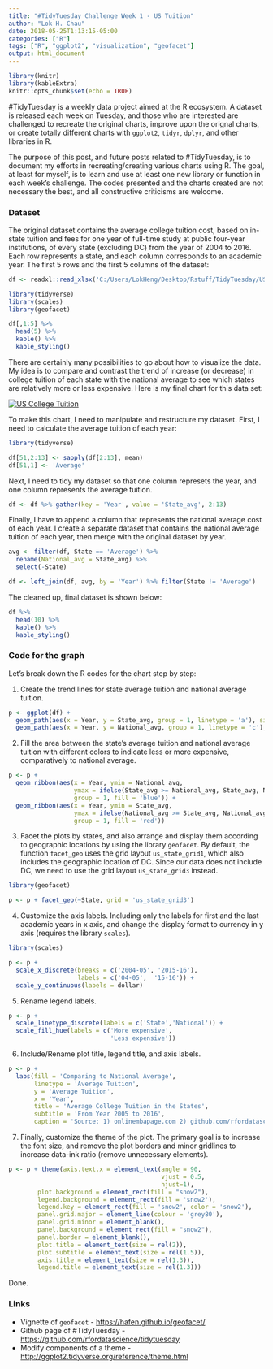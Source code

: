 ```yaml
---
title: "#TidyTuesday Challenge Week 1 - US Tuition"
author: "Lok H. Chau"
date: 2018-05-25T1:13:15-05:00
categories: ["R"]
tags: ["R", "ggplot2", "visualization", "geofacet"]
output: html_document
---
```


```r
library(knitr)
library(kableExtra)
knitr::opts_chunk$set(echo = TRUE)
```

<p>#TidyTuesday is a weekly data project aimed at the R ecosystem. A dataset is released each week on Tuesday, and those who are interested are challenged to recreate the original charts, improve upon the orignal charts, or create totally different charts with `ggplot2`, `tidyr`, `dplyr`, and other libraries in R.</p>

The purpose of this post, and future posts related to #TidyTuesday, is to document my efforts in recreating/creating various charts using R. The goal, at least for myself, is to learn and use at least one new library or function in each week's challenge. The codes presented and the charts created are not necessary the best, and all constructive criticisms are welcome.

### Dataset

The original dataset contains the average college tuition cost, based on in-state tuition and fees for one year of full-time study at public four-year institutions, of every state (excluding DC) from the year of 2004 to 2016. Each row represents a state, and each column corresponds to an academic year. The first 5 rows and the first 5 columns of the dataset:

```r
df <- readxl::read_xlsx('C:/Users/LokHeng/Desktop/Rstuff/TidyTuesday/US_avg_tuition/us_avg_tuition.xlsx')

library(tidyverse)
library(scales)
library(geofacet)
```

```r
df[,1:5] %>%
  head(5) %>%
  kable() %>%
  kable_styling()
```

There are certainly many possibilities to go about how to visualize the data. My idea is to compare and contrast the trend of increase (or decrease) in college tuition of each state with the national average to see which states are relatively more or less expensive. Here is my final chart for this data set:

[![US College Tuition](../avg_us_tuition.png)](../avg_us_tuition.png)

To make this chart, I need to manipulate and restructure my dataset. First, I need to calculate the average tuition of each year:

```r
library(tidyverse)

df[51,2:13] <- sapply(df[2:13], mean)
df[51,1] <- 'Average'
```

Next, I need to tidy my dataset so that one column represets the year, and one column represents the average tuition.

```r
df <- df %>% gather(key = 'Year', value = 'State_avg', 2:13)
```

Finally, I have to append a column that represents the national average cost of each year. I create a separate dataset that contains the national average tuition of each year, then merge with the original dataset by year.

```r
avg <- filter(df, State == 'Average') %>%
  rename(National_avg = State_avg) %>%
  select(-State)

df <- left_join(df, avg, by = 'Year') %>% filter(State != 'Average')
```

The cleaned up, final dataset is shown below:

```r
df %>%
  head(10) %>%
  kable() %>%
  kable_styling()
```

### Code for the graph

Let's break down the R codes for the chart step by step:

1. Create the trend lines for state average tuition and national average tuition.

```r
p <- ggplot(df) +
  geom_path(aes(x = Year, y = State_avg, group = 1, linetype = 'a'), size = 1.5) +
  geom_path(aes(x = Year, y = National_avg, group = 1, linetype = 'c'), size = 1.5)
```

2. Fill the area between the state's average tuition and national average tuition with different colors to indicate less or more expensive, comparatively to national average.

```r
p <- p +
  geom_ribbon(aes(x = Year, ymin = National_avg,
                  ymax = ifelse(State_avg >= National_avg, State_avg, National_avg),
                  group = 1, fill = 'blue')) + 
  geom_ribbon(aes(x = Year, ymin = State_avg,
                  ymax = ifelse(National_avg >= State_avg, National_avg, State_avg),
                  group = 1, fill = 'red'))
```

3. Facet the plots by states, and also arrange and display them according to geographic locations by using the library `geofacet`. By default, the function `facet_geo` uses the grid layout `us_state_grid1`, which also includes the geographic location of DC. Since our data does not include DC, we need to use the grid layout `us_state_grid3` instead.

```r
library(geofacet)

p <- p + facet_geo(~State, grid = 'us_state_grid3')
```

4. Customize the axis labels. Including only the labels for first and the last academic years in x axis, and change the display format to currency in y axis (requires the library `scales`).

```r
library(scales)

p <- p +
  scale_x_discrete(breaks = c('2004-05', '2015-16'),
                   labels = c('04-05',  '15-16')) +
  scale_y_continuous(labels = dollar)
```

5. Rename legend labels.

```r
p <- p +
  scale_linetype_discrete(labels = c('State','National')) +
  scale_fill_hue(labels = c('More expensive',
                            'Less expensive'))
```

6. Include/Rename plot title, legend title, and axis labels.

```r
p <- p +
  labs(fill = 'Comparing to National Average',
       linetype = 'Average Tuition',
       y = 'Average Tuition',
       x = 'Year',
       title = 'Average College Tuition in the States',
       subtitle = 'From Year 2005 to 2016',
       caption = 'Source: 1) onlinembapage.com 2) github.com/rfordatascience/tidytuesday')
```

7. Finally, customize the theme of the plot. The primary goal is to increase the font size, and remove the plot borders and minor gridlines to increase data-ink ratio (remove unnecessary elements).

```r
p <- p + theme(axis.text.x = element_text(angle = 90,
                                          vjust = 0.5,
                                          hjust=1),
        plot.background = element_rect(fill = "snow2"),
        legend.background = element_rect(fill = 'snow2'),
        legend.key = element_rect(fill = 'snow2', color = 'snow2'),
        panel.grid.major = element_line(colour = 'grey80'),
        panel.grid.minor = element_blank(),
        panel.background = element_rect(fill = "snow2"),
        panel.border = element_blank(),
        plot.title = element_text(size = rel(2)),
        plot.subtitle = element_text(size = rel(1.5)),
        axis.title = element_text(size = rel(1.3)),
        legend.title = element_text(size = rel(1.3)))
```

Done.

### Links

- Vignette of `geofacet` - [https://hafen.github.io/geofacet/](https://hafen.github.io/geofacet/)
- Github page of #TidyTuesday - [https://github.com/rfordatascience/tidytuesday](https://github.com/rfordatascience/tidytuesday)
- Modify components of a theme - [http://ggplot2.tidyverse.org/reference/theme.html](http://ggplot2.tidyverse.org/reference/theme.html)